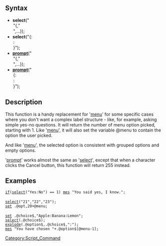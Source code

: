 == Syntax ==
*'''select'''("<option>"{,"<option>",...});
*'''select'''("<op tion>{:<option>:<option>}");
* '''[[prompt]]'''("<option>"{,"<option>",...});
* '''[[prompt]]'''("<option>{:<option>:<option>}");

== Description ==
This function is a handy replacement for '[[menu]]' for some specific cases where you don't want a complex label structure - like, for example, asking simple yes-no questions. It will return the number of menu option picked, starting with 1. Like '[[menu]]', it will also set the variable @menu to contain the option the user picked.

And like '[[menu]]', the selected option is consistent with grouped options and empty options.

'[[prompt]]' works almost the same as '[[select]]', except that when a character clicks the Cancel button, this function will return 255 instead.

== Examples ==
 [[if]]([[select]]("Yes:No") == 1) [[mes]] "You said yes, I know.";
 
 [[select]]("21","22","23");
 [[set]] .@opt,20+@menu;
 
 [[set]] .@choice$,"Apple:Banana:Lemon";
 [[select]](.@choice$);
 [[explode]](.@option$,.@choice$,":");
 [[mes]] "You have chosen "+.@option$[@menu-1];

[[Category:Script_Command]]